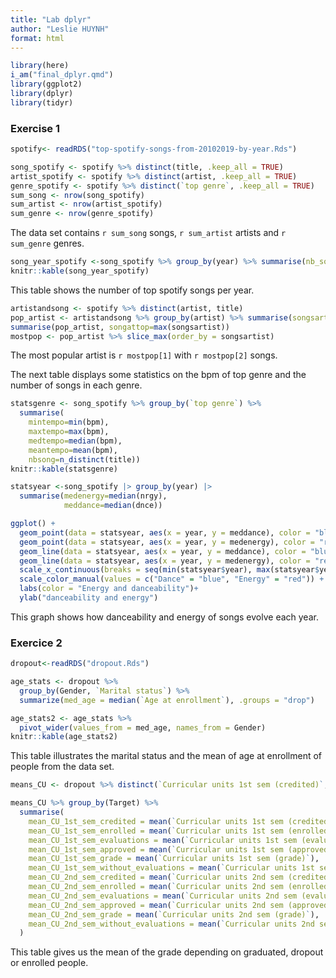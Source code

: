 ```yaml
---
title: "Lab dplyr"
author: "Leslie HUYNH"
format: html
---
```


```r
library(here)
i_am("final_dplyr.qmd")
library(ggplot2)
library(dplyr)
library(tidyr)
```
### Exercise 1
```r
spotify<- readRDS("top-spotify-songs-from-20102019-by-year.Rds")
```


```r
song_spotify <- spotify %>% distinct(title, .keep_all = TRUE)
artist_spotify <- spotify %>% distinct(artist, .keep_all = TRUE)
genre_spotify <- spotify %>% distinct(`top genre`, .keep_all = TRUE)
sum_song <- nrow(song_spotify)
sum_artist <- nrow(artist_spotify)
sum_genre <- nrow(genre_spotify)
```
The data set contains `r sum_song` songs, `r sum_artist` artists and `r sum_genre` genres.


```r
song_year_spotify <-song_spotify %>% group_by(year) %>% summarise(nb_song=n())
knitr::kable(song_year_spotify)
```
This table shows the number of top spotify songs per year. 

```r
artistandsong <- spotify %>% distinct(artist, title)
pop_artist <- artistandsong %>% group_by(artist) %>% summarise(songsartist=n())
summarise(pop_artist, songattop=max(songsartist))
mostpop <- pop_artist %>% slice_max(order_by = songsartist)
```
The most popular artist is `r mostpop[1]` with `r mostpop[2]` songs. 


The next table displays some statistics on the bpm of top genre and the number of songs in each genre.
```r
statsgenre <- song_spotify %>% group_by(`top genre`) %>% 
  summarise(
    mintempo=min(bpm),
    maxtempo=max(bpm),
    medtempo=median(bpm),
    meantempo=mean(bpm),
    nbsong=n_distinct(title))
knitr::kable(statsgenre)
```

```r
statsyear <-song_spotify |> group_by(year) |>
  summarise(medenergy=median(nrgy),
            meddance=median(dnce))
```


```r
ggplot() + 
  geom_point(data = statsyear, aes(x = year, y = meddance), color = "blue") +
  geom_point(data = statsyear, aes(x = year, y = medenergy), color = "red") +
  geom_line(data = statsyear, aes(x = year, y = meddance), color = "blue") +
  geom_line(data = statsyear, aes(x = year, y = medenergy), color = "red") +
  scale_x_continuous(breaks = seq(min(statsyear$year), max(statsyear$year), by = 2)) +
  scale_color_manual(values = c("Dance" = "blue", "Energy" = "red")) +
  labs(color = "Energy and danceability")+
  ylab("danceability and energy")

```
This graph shows how danceability and energy of songs evolve each year.


### Exercice 2
```r
dropout<-readRDS("dropout.Rds")
```

```r
age_stats <- dropout %>%
  group_by(Gender, `Marital status`) %>%
  summarize(med_age = median(`Age at enrollment`), .groups = "drop")

```

```r
age_stats2 <- age_stats %>%
  pivot_wider(values_from = med_age, names_from = Gender)
knitr::kable(age_stats2)
```
This table illustrates the marital status and the mean of age at enrollment of people from the data set.

```r
means_CU <- dropout %>% distinct(`Curricular units 1st sem (credited)`,`Curricular units 1st sem (enrolled)`, `Curricular units 1st sem (evaluations)`, `Curricular units 1st sem (approved)`, `Curricular units 1st sem (grade)`, `Curricular units 1st sem (without evaluations)`, `Curricular units 2nd sem (credited)`, `Curricular units 2nd sem (enrolled)`, `Curricular units 2nd sem (evaluations)`, `Curricular units 2nd sem (approved)`, `Curricular units 2nd sem (grade)`, `Curricular units 2nd sem (without evaluations)`, Target)

means_CU %>% group_by(Target) %>%
  summarise(
    mean_CU_1st_sem_credited = mean(`Curricular units 1st sem (credited)`),
    mean_CU_1st_sem_enrolled = mean(`Curricular units 1st sem (enrolled)`),
    mean_CU_1st_sem_evaluations = mean(`Curricular units 1st sem (evaluations)`),
    mean_CU_1st_sem_approved = mean(`Curricular units 1st sem (approved)`),
    mean_CU_1st_sem_grade = mean(`Curricular units 1st sem (grade)`),
    mean_CU_1st_sem_without_evaluations = mean(`Curricular units 1st sem (without evaluations)`),
    mean_CU_2nd_sem_credited = mean(`Curricular units 2nd sem (credited)`),
    mean_CU_2nd_sem_enrolled = mean(`Curricular units 2nd sem (enrolled)`),
    mean_CU_2nd_sem_evaluations = mean(`Curricular units 2nd sem (evaluations)`),
    mean_CU_2nd_sem_approved = mean(`Curricular units 2nd sem (approved)`),
    mean_CU_2nd_sem_grade = mean(`Curricular units 2nd sem (grade)`),
    mean_CU_2nd_sem_without_evaluations = mean(`Curricular units 2nd sem (without evaluations)`)
  )
```
This table gives us the mean of the grade depending on graduated, dropout or enrolled people.
